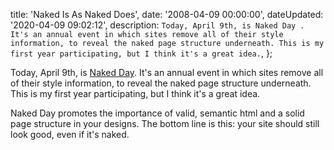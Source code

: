 

  title: 'Naked Is As Naked Does',
  date: '2008-04-09 00:00:00',
  dateUpdated: '2020-04-09 09:02:12',
  description: `Today, April 9th, is Naked Day . It's an annual event in which sites remove all of their style information, to reveal the naked page structure underneath. This is my first year participating, but I think it's a great idea.`,
};

Today, April 9th, is [Naked Day](http://naked.dustindiaz.com/ 'Naked Day'). It's an annual event in which sites remove all of their style information, to reveal the naked page structure underneath. This is my first year participating, but I think it's a great idea.

Naked Day promotes the importance of valid, semantic html and a solid page structure in your designs. The bottom line is this: your site should still look good, even if it's naked.
